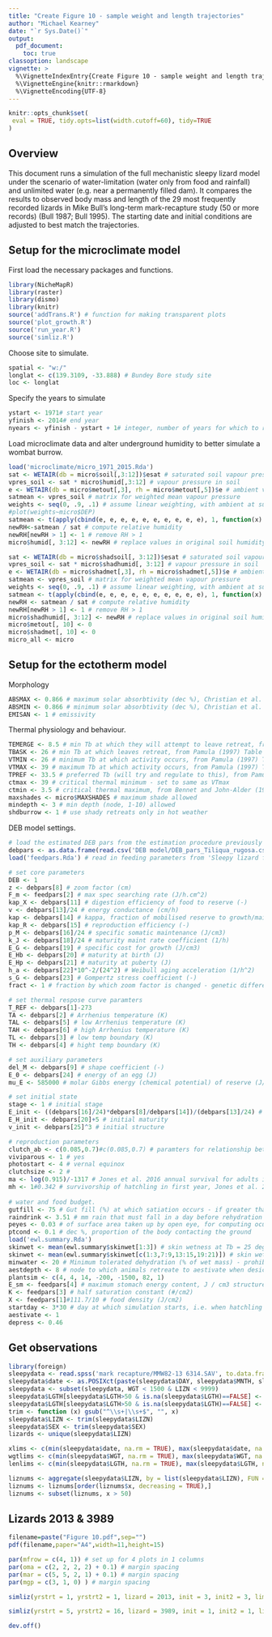 ```yaml
---
title: "Create Figure 10 - sample weight and length trajectories"
author: "Michael Kearney"
date: "`r Sys.Date()`"
output:
  pdf_document:
    toc: true
classoption: landscape
vignette: >
  %\VignetteIndexEntry{Create Figure 10 - sample weight and length trajectories}
  %\VignetteEngine{knitr::rmarkdown}
  %\VignetteEncoding{UTF-8}
---
```


```r
knitr::opts_chunk$set(
 eval = TRUE, tidy.opts=list(width.cutoff=60), tidy=TRUE  
)
```

## Overview

This document runs a simulation of the full mechanistic sleepy lizard model under the scenario of water-limitation (water only from food and rainfall) and unlimited water (e.g. near a permanently filled dam). It compares the results to observed body mass and length of the 29 most frequently recorded lizards in Mike Bull's long-term mark-recapture study (50 or more records) (Bull 1987; Bull 1995). The starting date and initial conditions are adjusted to best match the trajectories.

## Setup for the microclimate model

First load the necessary packages and functions.

```r
library(NicheMapR)
library(raster)
library(dismo)
library(knitr)
source('addTrans.R') # function for making transparent plots
source('plot_growth.R')
source('run_year.R')
source('simliz.R')
```

Choose site to simulate.

```r
spatial <- "w:/"
longlat <- c(139.3109, -33.888) # Bundey Bore study site
loc <- longlat
```

Specify the years to simulate

```r
ystart <- 1971# start year
yfinish <- 2014# end year
nyears <- yfinish - ystart + 1# integer, number of years for which to run the microclimate model
```

Load microclimate data and alter underground humidity to better simulate a wombat burrow.

```r
load('microclimate/micro_1971_2015.Rda')
sat <- WETAIR(db = micro$soil[,3:12])$esat # saturated soil vapour pressure
vpres_soil <- sat * micro$humid[,3:12] # vapour pressure in soil
e <- WETAIR(db = micro$metout[,3], rh = micro$metout[,5])$e # ambient vapour pressure (soil surface)
satmean <- vpres_soil # matrix for weighted mean vapour pressure
weights <- seq(0, .9, .1) # assume linear weighting, with ambient at surface (i.e. start at 0)
#plot(weights~micro$DEP)
satmean <- t(apply(cbind(e, e, e, e, e, e, e, e, e, e), 1, function(x) x * (1 - weights))) + t(apply(vpres_soil, 1, function(x) x * weights)) # get weighted mean vapour pressure
newRH<-satmean / sat # compute relative humidity
newRH[newRH > 1] <- 1 # remove RH > 1
micro$humid[, 3:12] <- newRH # replace values in original soil humidity matrix

sat <- WETAIR(db = micro$shadsoil[, 3:12])$esat # saturated soil vapour pressure
vpres_soil <- sat * micro$shadhumid[, 3:12] # vapour pressure in soil
e <- WETAIR(db = micro$shadmet[,3], rh = micro$shadmet[,5])$e # ambient vapour pressure (soil surface)
satmean <- vpres_soil # matrix for weighted mean vapour pressure
weights <- seq(0, .9, .1) # assume linear weighting, with ambient at surface (i.e. start at 0)
satmean <- t(apply(cbind(e, e, e, e, e, e, e, e, e, e), 1, function(x) x * (1 - weights))) + t(apply(vpres_soil, 1, function(x) x * weights)) # get weighted mean vapour pressure
newRH <- satmean / sat # compute relative humidity
newRH[newRH > 1] <- 1 # remove RH > 1
micro$shadhumid[, 3:12] <- newRH # replace values in original soil humidity matrix
micro$metout[, 10] <- 0
micro$shadmet[, 10] <- 0
micro_all <- micro
```

## Setup for the ectotherm model

Morphology

```r
ABSMAX <- 0.866 # maximum solar absorbtivity (dec %), Christian et al. 1996
ABSMIN <- 0.866 # minimum solar absorbtivity (dec %), Christian et al. 1996
EMISAN <- 1 # emissivity
```

Thermal physiology and behaviour.

```r
TEMERGE <- 8.5 # min Tb at which they will attempt to leave retreat, from Kerr and Bull (2004)
TBASK <- 26 # min Tb at which leaves retreat, from Pamula (1997) Table 3.14
VTMIN <- 26 # minimum Tb at which activity occurs, from Pamula (1997) Table 3.42
VTMAX <- 39 # maximum Tb at which activity occurs, from Pamula (1997) Table 3.42
TPREF <- 33.5 # preferred Tb (will try and regulate to this), from Pamula (1997) Table 3.14
ctmax <- 39 # critical thermal minimum - set to same as VTmax
ctmin <- 3.5 # critical thermal maximum, from Bennet and John-Alder (1986)
maxshades <- micro$MAXSHADES # maximum shade allowed
mindepth <- 3 # min depth (node, 1-10) allowed
shdburrow <- 1 # use shady retreats only in hot weather
```

DEB model settings.

```r
# load the estimated DEB pars from the estimation procedure previously run in matlab.
debpars <- as.data.frame(read.csv('DEB model/DEB_pars_Tiliqua_rugosa.csv', header = FALSE))$V1 # read in DEB pars
load('feedpars.Rda') # read in feeding parameters from 'Sleepy lizard functional response.Rmd' analysis

# set core parameters
DEB <- 1
z <- debpars[8] # zoom factor (cm)
F_m <- feedpars[2] # max spec searching rate (J/h.cm^2)
kap_X <- debpars[11] # digestion efficiency of food to reserve (-)
v <- debpars[13]/24 # energy conductance (cm/h)
kap <- debpars[14] # kappa, fraction of mobilised reserve to growth/maintenance (-)
kap_R <- debpars[15] # reproduction efficiency (-)
p_M <- debpars[16]/24 # specific somatic maintenance (J/cm3)
k_J <- debpars[18]/24 # maturity maint rate coefficient (1/h)
E_G <- debpars[19] # specific cost for growth (J/cm3)
E_Hb <- debpars[20] # maturity at birth (J)
E_Hp <- debpars[21] # maturity at puberty (J)
h_a <- debpars[22]*10^-2/(24^2) # Weibull aging acceleration (1/h^2)
s_G <- debpars[23] # Gompertz stress coefficient (-)
fract <- 1 # fraction by which zoom factor is changed - genetic difference in size

# set thermal respose curve paramters
T_REF <- debpars[1]-273
TA <- debpars[2] # Arrhenius temperature (K)
TAL <- debpars[5] # low Arrhenius temperature (K)
TAH <- debpars[6] # high Arrhenius temperature (K)
TL <- debpars[3] # low temp boundary (K)
TH <- debpars[4] # hight temp boundary (K)

# set auxiliary parameters
del_M <- debpars[9] # shape coefficient (-) 
E_0 <- debpars[24] # energy of an egg (J)
mu_E <- 585000 # molar Gibbs energy (chemical potential) of reserve (J/mol)

# set initial state
stage <- 1 # initial stage
E_init <- ((debpars[16]/24)*debpars[8]/debpars[14])/(debpars[13]/24) # initial reserve
E_H_init <- debpars[20]+5 # initial maturity
v_init <- debpars[25]^3 # initial structure

# reproduction parameters
clutch_ab <- c(0.085,0.7)#c(0.085,0.7) # paramters for relationship between length (cm) and clutch size: clutch size = a*SVL-b
viviparous <- 1 # yes
photostart <- 4 # vernal equinox
clutchsize <- 2 #
ma <- log(0.915)/-1317 # Jones et al. 2016 annual survival for adults is 0.915, annual act is 1317 on average 
mh <- 1#0.342 # survivorship of hatchling in first year, Jones et al. 2016
  
# water and food budget.
gutfill <- 75 # Gut fill (%) at which satiation occurs - if greater than 100%, animal always tries to forage
raindrink <- 3.51 # mm rain that must fall in a day before rehydration from drinking rainwater occurs
peyes <- 0.03 # of surface area taken up by open eye, for computing ocular water loss (only when active)
ptcond <- 0.1 # dec %, proportion of the body contacting the ground
load('ewl.summary.Rda')
skinwet <- mean(ewl.summary$skinwet[1:3]) # skin wetness at Tb = 25 deg C
skinwet <- mean(ewl.summary$skinwet[c(1:3,7:9,13:15,19:21)]) # skin wetness at Tb = 25 deg C
minwater <- 20 # Minimum tolerated dehydration (% of wet mass) - prohibits foraging if greater than this
aestdepth <- 8 # node to which animals retreate to aestivate when desiccated to 'minwater' level, 8 = 60 cm
plantsim <- c(4, 4, 14, -200, -1500, 82, 1)
E_sm <- feedpars[4] # maximum stomach energy content, J / cm3 structure
K <- feedpars[3] # half saturation constant (#/cm2)
X <- feedpars[1]#111.7/10 # food density (J/cm2)
startday <- 3*30 # day at which simulation starts, i.e. when hatchling emerges
aestivate <- 1
depress <- 0.46
```

## Get observations

```r
library(foreign)
sleepydata <- read.spss('mark recapture/MMW82-13 6314.SAV', to.data.frame = TRUE)
sleepydata$date <- as.POSIXct(paste(sleepydata$DAY, sleepydata$MNTH, sleepydata$YEAR, sep = '-'), format = "%d-%m-%Y")
sleepydata <- subset(sleepydata, WGT < 1500 & LIZN < 9999)
sleepydata$LGTH[sleepydata$LGTH>50 & is.na(sleepydata$LGTH)==FALSE] <- sleepydata$LGTH[sleepydata$LGTH>50 & is.na(sleepydata$LGTH)==FALSE] / 10
sleepydata$LGTH[sleepydata$LGTH>50 & is.na(sleepydata$LGTH)==FALSE] <- sleepydata$LGTH[sleepydata$LGTH>50 & is.na(sleepydata$LGTH)==FALSE] / 10
trim <- function (x) gsub("^\\s+|\\s+$", "", x)
sleepydata$LIZN <- trim(sleepydata$LIZN)
sleepydata$SEX <- trim(sleepydata$SEX)
lizards <- unique(sleepydata$LIZN)

xlims <- c(min(sleepydata$date, na.rm = TRUE), max(sleepydata$date, na.rm = TRUE))
wgtlims <- c(min(sleepydata$WGT, na.rm = TRUE), max(sleepydata$WGT, na.rm = TRUE))
lenlims <- c(min(sleepydata$LGTH, na.rm = TRUE), max(sleepydata$LGTH, na.rm = TRUE))

liznums <- aggregate(sleepydata$LIZN, by = list(sleepydata$LIZN), FUN = length)
liznums <- liznums[order(liznums$x, decreasing = TRUE),]
liznums <- subset(liznums, x > 50)
```

\newpage

## Lizards 2013 & 3989

```r
filename=paste("Figure 10.pdf",sep="") 
pdf(filename,paper="A4",width=11,height=15) 

par(mfrow = c(4, 1)) # set up for 4 plots in 1 columns
par(oma = c(2, 2, 2, 2) + 0.1) # margin spacing
par(mar = c(5, 5, 2, 1) + 0.1) # margin spacing 
par(mgp = c(3, 1, 0) ) # margin spacing

simliz(yrstrt = 1, yrstrt2 = 1, lizard = 2013, init = 3, init2 = 3, limx = 0) # lizard to do

simliz(yrstrt = 5, yrstrt2 = 16, lizard = 3989, init = 1, init2 = 1, limx = 0) # lizard to do

dev.off()
```

